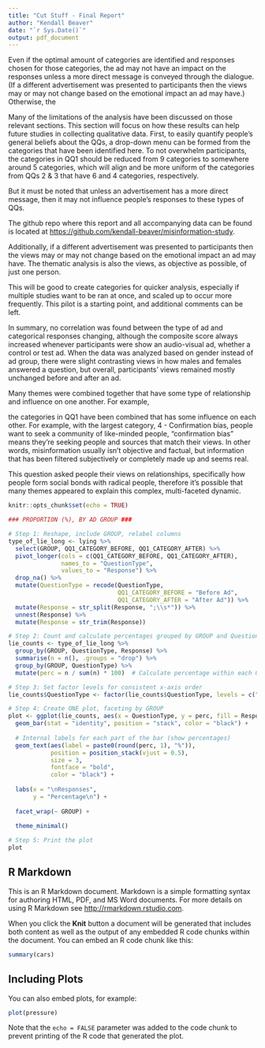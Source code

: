 ```yaml
---
title: "Cut Stuff - Final Report"
author: "Kendall Beaver"
date: "`r Sys.Date()`"
output: pdf_document
---
```


Even if the optimal amount of categories are identified and responses chosen for those categories, the ad may not have an impact on the responses unless a more direct message is conveyed through the dialogue. (If a different advertisement was presented to participants then the views may or may not change based on the emotional impact an ad may have.) Otherwise, the

Many of the limitations of the analysis have been discussed on those relevant sections. This section will focus on how these results can help future studies in collecting qualitative data. First, to easily quantify people's general beliefs about the QQs, a drop-down menu can be formed from the categories that have been identified here. To not overwhelm participants, the categories in QQ1 should be reduced from 9 categories to somewhere around 5 categories, which will align and be more uniform of the categories from QQs 2 & 3 that have 6 and 4 categories, respectively.

But it must be noted that unless an advertisement has a more direct message, then it may not influence people's responses to these types of QQs.

The github repo where this report and all accompanying data can be found is located at <https://github.com/kendall-beaver/misinformation-study>.

Additionally, if a different advertisement was presented to participants then the views may or may not change based on the emotional impact an ad may have. The thematic analysis is also the views, as objective as possible, of just one person.

This will be good to create categories for quicker analysis, especially if multiple studies want to be ran at once, and scaled up to occur more frequently. This pilot is a starting point, and additional comments can be left.

In summary, no correlation was found between the type of ad and categorical responses changing, although the composite score always increased whenever participants were show an audio-visual ad, whether a control or test ad. When the data was analyzed based on gender instead of ad group, there were slight contrasting views in how males and females answered a question, but overall, participants' views remained mostly unchanged before and after an ad.

Many themes were combined together that have some type of relationship and influence on one another. For example,

the categories in QQ1 have been combined that has some influence on each other. For example, with the largest category, 4 - Confirmation bias, people want to seek a community of like-minded people, "confirmation bias" means they're seeking people and sources that match their views. In other words, misinformation usually isn't objective and factual, but information that has been filtered subjectively or completely made up and seems real.

This question asked people their views on relationships, specifically how people form social bonds with radical people, therefore it's possible that many themes appeared to explain this complex, multi-faceted dynamic.

```r
knitr::opts_chunk$set(echo = TRUE)
```

```r

### PROPORTION (%), BY AD GROUP ###

# Step 1: Reshape, include GROUP, relabel columns
type_of_lie_long <- lying %>%
  select(GROUP, QQ1_CATEGORY_BEFORE, QQ1_CATEGORY_AFTER) %>%
  pivot_longer(cols = c(QQ1_CATEGORY_BEFORE, QQ1_CATEGORY_AFTER),
               names_to = "QuestionType",
               values_to = "Response") %>%
  drop_na() %>%
  mutate(QuestionType = recode(QuestionType,
                               QQ1_CATEGORY_BEFORE = "Before Ad",
                               QQ1_CATEGORY_AFTER = "After Ad")) %>%
  mutate(Response = str_split(Response, ";\\s*")) %>%
  unnest(Response) %>%
  mutate(Response = str_trim(Response))

# Step 2: Count and calculate percentages grouped by GROUP and QuestionType
lie_counts <- type_of_lie_long %>%
  group_by(GROUP, QuestionType, Response) %>%
  summarise(n = n(), .groups = "drop") %>%
  group_by(GROUP, QuestionType) %>%
  mutate(perc = n / sum(n) * 100)  # Calculate percentage within each GROUP + QuestionType

# Step 3: Set factor levels for consistent x-axis order
lie_counts$QuestionType <- factor(lie_counts$QuestionType, levels = c("Before Ad", "After Ad"))

# Step 4: Create ONE plot, faceting by GROUP
plot <- ggplot(lie_counts, aes(x = QuestionType, y = perc, fill = Response)) +
  geom_bar(stat = "identity", position = "stack", color = "black") +
  
  # Internal labels for each part of the bar (show percentages)
  geom_text(aes(label = paste0(round(perc, 1), "%")),
            position = position_stack(vjust = 0.5),
            size = 3,
            fontface = "bold",
            color = "black") +
  
  labs(x = "\nResponses",
       y = "Percentage\n") +
  
  facet_wrap(~ GROUP) +
  
  theme_minimal()

# Step 5: Print the plot
plot
```

## R Markdown

This is an R Markdown document. Markdown is a simple formatting syntax for authoring HTML, PDF, and MS Word documents. For more details on using R Markdown see <http://rmarkdown.rstudio.com>.

When you click the **Knit** button a document will be generated that includes both content as well as the output of any embedded R code chunks within the document. You can embed an R code chunk like this:

```r
summary(cars)
```

## Including Plots

You can also embed plots, for example:

```r
plot(pressure)
```

Note that the `echo = FALSE` parameter was added to the code chunk to prevent printing of the R code that generated the plot.
